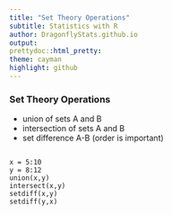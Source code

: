 ```yaml
---
title: "Set Theory Operations"
subtitle: Statistics with R
author: DragonflyStats.github.io
output:
prettydoc::html_pretty:
theme: cayman
highlight: github
---
```



### Set Theory Operations

*  \texttt{union()} union of sets A and B
*  \texttt{intersect()} intersection of sets A and B
*  \texttt{setdiff()} set difference A-B (order is important)



<pre><code>
x = 5:10
y = 8:12
union(x,y)
intersect(x,y)
setdiff(x,y)
setdiff(y,x)
</code></pre>
